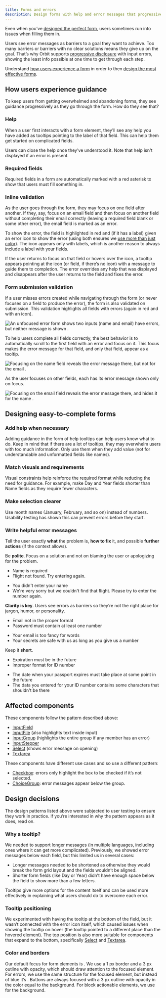 ```yaml
---
title: Forms and errors
description: Design forms with help and error messages that progressively guide users to completion.
---
```


Even when you’ve [designed the perfect form](/design-patterns/designing-forms),
users sometimes run into issues when filling them in.

Users see error messages as barriers to a goal they want to achieve.
Too many barriers or barriers with no clear solutions means they give up on the goal.
That’s why Orbit supports [progressive disclosure](/design-patterns/progressive-disclosure) with input errors,
showing the least info possible at one time to get through each step.

Understand [how users experience a form](#how-users-experience-guidance)
in order to then [design the most effective forms](#designing-easy-to-complete-forms).

## How users experience guidance

To keep users from getting overwhelmed and abandoning forms,
they see guidance progressively as they go through the form.
How do they see that?

### Help

When a user first interacts with a form element,
they’ll see any help you have added as tooltips pointing to the label of that field.
This can help them get started on complicated fields.

Users can close the help once they’ve understood it.
Note that help isn't displayed if an error is present.

<ReactExample exampleId="InputField-help" />

### Required fields

Required fields in a form are automatically marked with a red asterisk
to show that users must fill something in.

<ReactExample exampleId="InputField-required" />

### Inline validation

As the user goes through the form, they may focus on one field after another.
If they, say, focus on an email field and then focus on another field
without completing their email correctly (leaving a required field blank or some other error),
the email field is marked as an error.

To show the error, the field is highlighted in red
and (if it has a label) given an error icon to show the error
(using both ensures we [use more than just color]()).
The icon appears only with labels, which is another reason to always include a label with your fields.

If the user returns to focus on that field or hovers over the icon,
a tooltip appears pointing at the icon (or field, if there’s no icon)
with a message to guide them to completion.
The error overrides any help that was displayed
and disappears after the user returns to the field and fixes the error.

<ReactExample exampleId="InputField-error" />

### Form submission validation

If a user misses errors created while navigating through the form
(or never focuses on a field to produce the error),
the form is also validated on submission.
This validation highlights all fields with errors (again in red and with an icon).

<ImageContainer size="medium">

![An unfocused error form shows two inputs (name and email) have errors,
  but neither message is shown
  .](fileId:fannvRpkOJK6uxxT33EKaa;nodeId:459%3A4568)

</ImageContainer>

To help users complete all fields correctly,
the best behavior is to automatically scroll to the first field with an error and focus on it.
This focus makes the error message for that field, and only that field, appear as a tooltip.

<ImageContainer size="medium">

![Focusing on the name field reveals the error message there,
  but not for the email
  .](fileId:fannvRpkOJK6uxxT33EKaa;nodeId:459%3A4639)

</ImageContainer>
As the user focuses on other fields, each has its error message shown only on focus.

<ImageContainer size="medium">

![Focusing on the email field reveals the error message there,
  and hides it for the name
  .](fileId:fannvRpkOJK6uxxT33EKaa;nodeId:459%3A4779)

</ImageContainer>

## Designing easy-to-complete forms

### Add help when necessary

Adding guidance in the form of help tooltips can help users know what to do.
Keep in mind that if there are a lot of tooltips,
they may overwhelm users with too much information.
Only use them when they add value (not for understandable and unformatted fields like names).

### Match visuals and requirements

Visual constraints help reinforce the required format while reducing the need for guidance.
For example, make Day and Year fields shorter than Name fields as they require fewer characters.

### Make selection clearer

Use month names (January, February, and so on) instead of numbers.
Usability testing has shown this can prevent errors before they start.

### Write helpful error messages

Tell the user exactly **what** the problem is, **how to fix** it,
and possible **further actions** (if the context allows).

Be **polite**.
Focus on a solution and not on blaming the user or apologizing for the problem.

<GuidelinesSideBySide>

<Do>

- Name is required
- Flight not found. Try entering again.

</Do>

<Dont>

- You didn't enter your name
- We're very sorry but we couldn't find that flight. Please try to enter the number again.

</Dont>

</GuidelinesSideBySide>

**Clarity is key**.
Users see errors as barriers so they’re not the right place for jargon, humor, or personality.

<GuidelinesSideBySide>

<Do>

- Email not in the proper format
- Password must contain at least one number

</Do>

<Dont>

- Your email is too fancy for words
- Your secrets are safe with us as long as you give us a number

</Dont>

</GuidelinesSideBySide>

Keep it **short**.

<GuidelinesSideBySide>

<Do>

- Expiration must be in the future
- Improper format for ID number

</Do>

<Dont>

- The date when your passport expires must take place at some point in the future
- The data you entered for your ID number contains some characters that shouldn't be there

</Dont>

</GuidelinesSideBySide>

## Affected components

These components follow the pattern described above:

- [InputField](/components/input/inputfield/)
- [InputFile](/components/input/inputfile/) (also highlights text inside input)
- [InputGroup](/components/input/inputgroup/) (highlights the entire group if any member has an error)
- [InputStepper](/components/input/inputstepper/)
- [Select](/components/input/select/) (shows error message on opening)
- [Textarea](/components/input/textarea/)

These components have different use cases and so use a different pattern:

- [Checkbox](/components/input/checkbox/):
  errors only highlight the box to be checked if it’s not selected.
- [ChoiceGroup](/components/input/choicegroup/):
  error messages appear below the group.

## Design decisions

The design patterns listed above were subjected to user testing to ensure they work in practice.
If you’re interested in why the pattern appears as it does, read on.

### Why a tooltip?

We needed to support longer messages
(in multiple languages, including ones where it can get more complicated).
Previously, we showed error messages below each field, but this limited us in several cases:

- Longer messages needed to be shortened
  as otherwise they would break the form grid layout and the fields wouldn’t be aligned.
- Shorter form fields (like Day or Year) didn’t have enough space below the field
  to show more than a few letters.

Tooltips give more options for the content itself
and can be used more effectively in explaining what users should do to overcome each error.

### Tooltip positioning

We experimented with having the tooltip at the bottom of the field,
but it wasn’t connected with the error icon itself,
which caused issues when showing the tooltip on hover
(the tooltip pointed to a different place than the hovered element).
The top position is also more suitable for components that expand to the bottom,
specifically [Select](/components/input/select/) and [Textarea](/components/input/textarea/).

### Color and borders

Our default focus for form elements is <InlineToken name="paletteBlueNormal" alternateName/>.
We use a 1 px border and a 3 px outline with opacity,
which should draw attention to the focused element.
For errors, we use the same structure for the focused element,
but instead of blue it’s <InlineToken name="paletteRedNormal" alternateName/>.
Buttons are always focused with a 3 px outline with opacity in the color equal to the background.
For block actionable elements,
we use <InlineToken name="paletteCloudNormal" alternateName/> for the background.
